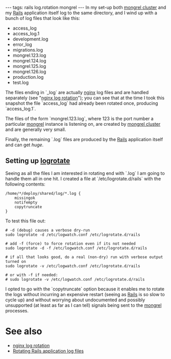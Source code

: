 ---
tags: rails log.rotation mongrel
---
In my set-up both [[mongrel cluster]] and my [[Rails]] application itself log to the same directory, and I wind up with a bunch of log files that look like this:

* access_log
* access_log.1
* development.log
* error_log
* migrations.log
* mongrel.123.log
* mongrel.124.log
* mongrel.125.log
* mongrel.126.log
* production.log
* test.log

The files ending in `_log` are actually [[nginx]] log files and are handled separately (see "[[nginx log rotation]]"); you can see that at the time I took this snapshot the file `access_log` had already been rotated once, producing `access_log.1`.

The files of the form `mongrel.123.log`, where 123 is the port number a particular [[mongrel]] instance is listening on, are created by [[mongrel cluster]] and are generally very small.

Finally, the remaining `.log` files are produced by the [[Rails]] application itself and can get ''huge''.

== Setting up [[logrotate]] ==

Seeing as all the files I am interested in rotating end with `.log` I am going to handle them all in one hit. I created a file at `/etc/logrotate.d/rails` with the following contents:

<pre>/home/*/deploy/shared/log/*.log {
    missingok
    notifempty
    copytruncate
}</pre>

To test this file out:

<pre># -d (debug) causes a verbose dry-run
sudo logrotate -d /etc/logwatch.conf /etc/logrotate.d/rails

# add -f (force) to force rotation even if its not needed
sudo logrotate -d -f /etc/logwatch.conf /etc/logrotate.d/rails

# if all that looks good, do a real (non-dry) run with verbose output turned on
sudo logrotate -v /etc/logwatch.conf /etc/logrotate.d/rails

# or with -f if needed:
# sudo logrotate -v /etc/logwatch.conf /etc/logrotate.d/rails</pre>

I opted to go with the `copytruncate` option because it enables me to rotate the logs without incurring an expensive restart (seeing as [[Rails]] is so slow to cycle up) and without worrying about undocumented and possibly unsupported (at least as far as I can tell) signals being sent to the [[mongrel]] processes.

= See also =

* [[nginx log rotation]]
* [[Rotating Rails application log files]]
